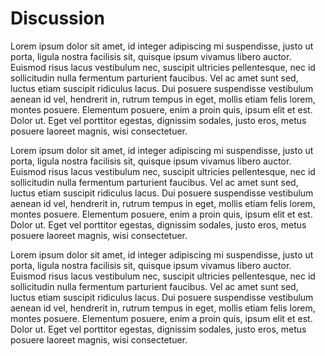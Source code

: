# Discussion {#discussion -}

Lorem ipsum dolor sit amet, id integer adipiscing mi suspendisse, justo ut porta, ligula nostra facilisis sit, quisque ipsum vivamus libero auctor. Euismod risus lacus vestibulum nec, suscipit ultricies pellentesque, nec id sollicitudin nulla fermentum parturient faucibus. Vel ac amet sunt sed, luctus etiam suscipit ridiculus lacus. Dui posuere suspendisse vestibulum aenean id vel, hendrerit in, rutrum tempus in eget, mollis etiam felis lorem, montes posuere. Elementum posuere, enim a proin quis, ipsum elit et est. Dolor ut. Eget vel porttitor egestas, dignissim sodales, justo eros, metus posuere laoreet magnis, wisi consectetuer.

Lorem ipsum dolor sit amet, id integer adipiscing mi suspendisse, justo ut porta, ligula nostra facilisis sit, quisque ipsum vivamus libero auctor. Euismod risus lacus vestibulum nec, suscipit ultricies pellentesque, nec id sollicitudin nulla fermentum parturient faucibus. Vel ac amet sunt sed, luctus etiam suscipit ridiculus lacus. Dui posuere suspendisse vestibulum aenean id vel, hendrerit in, rutrum tempus in eget, mollis etiam felis lorem, montes posuere. Elementum posuere, enim a proin quis, ipsum elit et est. Dolor ut. Eget vel porttitor egestas, dignissim sodales, justo eros, metus posuere laoreet magnis, wisi consectetuer.

Lorem ipsum dolor sit amet, id integer adipiscing mi suspendisse, justo ut porta, ligula nostra facilisis sit, quisque ipsum vivamus libero auctor. Euismod risus lacus vestibulum nec, suscipit ultricies pellentesque, nec id sollicitudin nulla fermentum parturient faucibus. Vel ac amet sunt sed, luctus etiam suscipit ridiculus lacus. Dui posuere suspendisse vestibulum aenean id vel, hendrerit in, rutrum tempus in eget, mollis etiam felis lorem, montes posuere. Elementum posuere, enim a proin quis, ipsum elit et est. Dolor ut. Eget vel porttitor egestas, dignissim sodales, justo eros, metus posuere laoreet magnis, wisi consectetuer.
